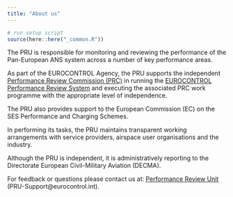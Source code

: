 ```yaml
---
title: "About us"
---
```

```r
# run setup script
source(here::here("_common.R"))
```


The PRU is responsible for monitoring and reviewing the performance of the Pan-European ANS system
across a number of key performance areas.

As part of the EUROCONTROL Agency, the PRU supports the independent
[Performance Review Commission (PRC)](/about/prc/)
in running the [EUROCONTROL Performance Review System](https://www.eurocontrol.int/air-navigation-services-performance-review/) and executing the associated PRC work programme with the appropriate level of independence.

The PRU also provides support to the European Commission (EC) on the SES Performance
and Charging Schemes.

In performing its tasks, the PRU maintains transparent working arrangements with service providers,
airspace user organisations and the industry.

Although the PRU is independent, it is administratively reporting to the Directorate European Civil-Military Aviation (DECMA).

For feedback or questions please contact us at:
[Performance Review Unit](mailto:PRU-Support@eurocontrol.int)
(PRU-Support@eurocontrol.int).